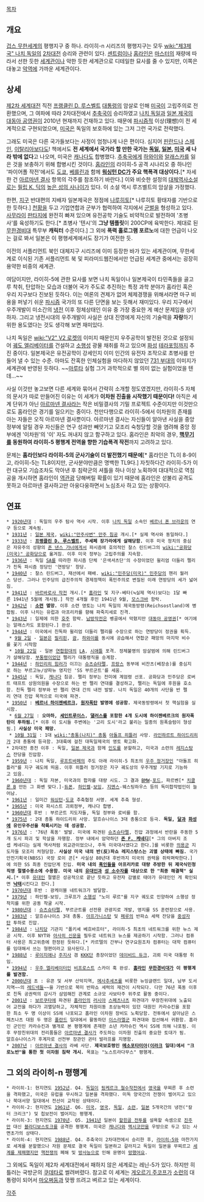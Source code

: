 [[목차]]

== 개요 ==
[[겁스 무한세계]]의 평행지구 중 하나. 라이히-n 시리즈의 평행지구는 모두 [[wiki:"제3제국" 나치 독일]]의 [[2차대전]] 승리와 관련이 있다. [[센트럼]]이나 [[홈라인]]은 [[마스터]]의 재량에 따라서 선한 듯한 [[세계관]]이나 악한 듯한 세계관으로 디테일한 묘사를 줄 수 있지만, 이쪽은 대놓고 [[악역]]에 가까운 세계관이다.

== 상세 ==
[[제2차 세계대전]] 직전 [[프랭클린 D. 루스벨트]] [[대통령]]의 암살로 인해 [[미국]]이 고립주의로 전환했으며, 그 여파에 따라 2차대전에서 [[추축국]]이 승리하였고 [[나치 독일]]과 [[일본 제국]]의 [[대동아 공영권]]이 2010년 현재까지 건재하고 있다. 때문에 [[파시즘]]적 이상(理想)이 전 세계적으로 구현되었으며, [[미국]]은 독일의 보호하에 있는 그저 그런 국가로 전락했다.

그래도 미국은 다른 국가들보다는 사정이 엄청나게 나은 편이다. 심지어 [[핀란드]]나 [[스페인]], [[이탈리아]]보다도! 책에서도 '''전 세계에서 국가라 할 만한 국가는 [[독일]], [[일본]], [[미국]] 세 나라 밖에 없다'''고 나오며, 미국은 [[캐나다]]도 합병했다. [[추축국]]에게 [[하와이]]와 [[알래스카]]를 잃은 것을 보충하기 위해 합병시킨 것이다. [[홈라인]]의 라이히-5 공격 시나리오 중 하나인 '파이어폴 작전'에서도 [[도쿄]], [[베를린]]과 함께 '''[[워싱턴 DC]]가 주요 핵폭격 대상이다.'''[* 자세한 건 [[아르마넨 결사]] 항목의 각주를 참조하기 바란다.] 이와 비슷한 설정의 [[대체역사소설]]로는 [[필립 K. 딕]]의 [[높은 성의 사나이]]가 있다. 이 소설 역시 루즈벨트의 암살을 가정했다.

한편, [[지구]] 반대편의 지배자 일본제국은 정점에 [[나루히토]][* 나루히토 황태자를 기반으로 한 듯하다.] [[천황]]을 두고 기업연합과 군부가 협력하여 각지에서 [[군벌]]을 형성하고 있다. [[사무라이]] [[판타지]]에 완전히 빠져 있으며 유전공학 기술도 비약적으로 발전하여 '초병사'를 육성하기도 한다.[* 초병사 '텐시'의 '''그냥 템플릿'''이 200CP에 육박한다. 제대로 된 [[무한경비대]] 특무부 '''캐릭터''' 수준이다.] 그 외에 '''폭력 홀로그램 포르노'''에 대한 언급이 나오는 걸로 봐서 일본은 이 평행세계에서도 장기가 여전한 듯.

이전의 서플리먼트 북인 대체지구 시리즈에 이미 등장한 바가 있는 세계관이며, 무한세계로 이식된 기존 서플리먼트 북 및 피라미드웹진에서만 언급된 세계관 중에서는 굉장히 용약한 비중의 세계관.

여담이지만, 라이히-5에 관한 묘사를 보면 나치 독일이나 일본제국이 타민족들을 골고루 착취, 탄압하는 모습과 더불어 국가 주도로 추진하는 특정 과학 분야가 홈라인 혹은 우리 지구보다 진보된 듯하다. 이는 여론의 견제가 없어 체제경쟁을 위해서라면 마구 비용을 퍼넣기 쉬운 [[파시즘]] 국가의 또 다른 단면을 보는 듯해서 재미있다. 우리 지구에서 우주개발이 미소간의 [[냉전]] 이후 정체상태인 이유 중 가장 중요한 게 예산 문제임을 상기하자. 그리고 냉전시대의 우주개발이 사실은 상대 진영에게 자신의 기술력을 '''자랑'''하기 위한 용도였다는 것도 생각해 보면 재미있다.

나치 독일은 [[wiki:"V2" V2 로켓]]의 이미지 때문인지 우주공학이 발전된 것으로 설정되어 [[궤도 엘리베이터]]를 건설하고 [[소행성]] 광물 채취를 하고 있으며 [[화성]] [[테라포밍]]까지 추진 중이다. 일본제국은 유전공학이 강세인지 이미 인간의 유전자 조작으로 초병사를 만들어 낼 수 있는 수준. 아마도 잔혹한 인체실험을 마다하지 않았던 [[731 부대]]의 이미지가 세계관에 반영된 듯하다. ~~[[마루타]] 실험 그거 과학적으로 별 의미 없는 실험이었을 텐데...~~

사실 이것만 놓고보면 다른 세계와 묶어서 간략히 소개할 정도였겠지만, 라이히-5 자체의 문서가 따로 만들어진 이유는 이 세계가 '''이차원 진출을 시작했기 때문이다!''' 아직은 세계 단위가 아닌 [[아르마넨 결사]]라는 작은 비밀결사의 기밀 프로젝트 수준이지만 이것만으로도 홈라인은 경기를 일으키는 중이다. 천만다행으로 라이히-5에서 이차원의 존재를 아는 자들은 오직 아르마넨 결사뿐이다. 아르마넨 결사는 자신들이 알아낸 사실을 중앙정부에 알릴 경우 자신들은 연구 성과만 빼앗기고 모조리 숙청당할 것을 염려해 중앙 정부에겐 '이차원'의 '이' 자도 꺼내지 않고 함구하고 있다. 홈라인은 최악의 경우, '''[[핵무기]]를 동원하여 라이히-5 평행계 전역을 향한 기습폭격 작전'''까지 고려하고 있다.

문제는 '''홈라인보다 라이히-5의 군사기술이 더 발전했기 때문에'''[* 홈라인은 TL이 8-9이고, 라이히-5는 TL8이지만, 군사분야만큼은 명백한 TL9다.] 자칫하다간 라이히-5가 이런 대규모 기습조차도 막아낸 후 침략군의 셔틀을 하나 이상 노획하여 대대적으로 역침공을 개시하면 홈라인이 [[역관광]] 당해버릴 확률이 있기 때문에 홈라인은 섣불리 공격도 못하고 아르마넨 결사하고만 아웅다웅하면서 노심초사 하고 있는 상황이다.

== 연표 ==
 * [[1920년대]] : 독일의 우주 탐사 역사 시작. 이후 [[나치 독일]] 소속인 [[베르너 폰 브라운]]의 연구 등으로 계속됨.
 * [[1931년]] : [[일본 제국]], [[wiki:"만주사변" 만주 침공]] 개시.[* 실제 역사와 동일하다.]
 * [[1933년]] : '''[[프랭클린 D. 루스벨트]], 주세페 장가라에게 살해당함.''' 이후 미국 정치의 중심은 자유주의 성향의 [[존 낸스 가너]]에게서 파시즘에 호의적인 찰스 린드버그의 [[wiki:"공화당(미국)" 공화당]]으로 옮겨짐. 이후 미국 정부는 고립주의를 지속함.
 * [[1936년]] : 독일 [[SA]]를 따라한 파시즘 단체 '은색셔츠단'의 수장이었던 윌리엄 더들리 펠리가 친독 파시즘 정당인 '연방당' 창당.
 * [[1940년]] : 찰스 린드버그, 재선에서 패배. [[wiki:"민주당(미국)" 민주당]]의 헨리 월러스 당선. 그러나 민주당의 급진주의적 경제정책이 폭민주의로 변질된 이래 연방당의 세가 넓어짐.
 * [[1941년]] : [[바르바로사 작전]] 개시.[* [[홈라인]] 및 지구-베타(≒실제 역사)보다는 1달 빠른 1941년 5월에 개시됨.] 작전 4개월 후인 1941년 9월, [[모스크바]] 함락.
 * [[1942년]] : '''[[소련]] 멸망.''' 이후 소련 영토는 나치 독일의 제국동방령(Reichsostland)에 병합됨. 이후 나치는 유럽과 아프리카를 향해 파죽지세로 진격.
 * [[1943년]] : 일제에 의한 [[호주]] 함락. [[남방작전]]은 벵골에서 막혔지만 [[대동아 공영권]][* 여기에는 알래스카도 포함된다.] 완성.   
 * [[1944년]] : 미국에서 친독파 윌리엄 더들리 펠리를 수장으로 하는 연방당이 정권을 획득. 
  * [[9월 2일]] - [[일본]]은 [[필리핀]], [[괌]], [[하와이]]를 동시에 공습해서 연합군 패망의 마지막 비수를 꽃기 시작함
  * [[10월 22일]] - 일본 [[연합함대]]의 [[LA]], [[시애틀]] 포격. 정체불명의 암살범에 의해 린드버그가 살해당함. [[부통령]]이었던 펠리가 대통령직을 승계함.
 * [[1944년]] : [[하인리히 힘러]]가 이끄는 [[슈츠슈타펠]], [[프랑스]] 동부에 비잔츠(베장송)를 중심지로 하는 부르고뉴/샹파뉴 영지인 'SS 부르군트'를 세움.  
 * [[1945년]] : 독일, [[캐나다]] 침공. 펠리 정부는 전미에 계엄령 선포. 공화당과 민주당은 로버트 태프트 상원의원을 수장으로 하는 반 펠리 연대를 결성하고, 펠리는 독일에 후원을 호소함. 친독 펠리 정부와 반 펠리 연대 간의 내전 발발. 나치 독일은 40개의 사단을 반 펠리 연대 진압 목적으로 미국에 파견. 
 * [[1950년]] : '''[[베르너 하이젠베르크]], [[원자폭탄]] 발명에 성공함.''' 제국동방령에서 첫 핵실험을 실시함.
  * [[6월 27일]] : '''오마하, [[세인트루이스]], [[댈러스]]를 포함한 4개 도시에 하이젠베르크의 원자폭탄이 투하됨.'''[* 이후 이 도시들 주변에는 '고리 도시'라고 불리는 일종의 원폭슬럼이 형성됨.] '''사실상 미국 패망.'''
  * [[10월 31일]] : 1대 [[wiki:"총통(나치)" 총통]] [[아돌프 히틀러]] 사망. [[라인하르트 하이드리히]]가 2대 총통에 등극함. 3대륙에 걸친 대독일제국의 영토 확고화.
 * 2차대전 종전 이후 : 독일, [[일본 제국]]과 함께 [[인도]]를 분할하고, 미국과 소련의 [[레지스탕스]] 잔당을 진압함. 
 * [[1959년]] : 나치 독일, [[루프트바페]]의 주도 아래 라이히-5 최초의 [[우주 정거장]]인 "아돌프 히틀러"를 지구 궤도에 띄움. 이후 히틀러 정거장은 지구 궤도상의 우주개발 기지로 기능하고 있음.
 * [[1960년대]] : 독일 자본, 미국과의 합자를 대량 시도. 그 결과 [[BMW]]-[[포드]], 파르벤[* [[치클론 B]] 만든 그 화벤 맞다.]-[[듀폰]], [[하인켈]]-[[보잉]], [[지멘스]]-웨스팅하우스 등의 독미합작법인이 늘어남.
 * [[1961년]] : 일미간 [[워싱턴]]-[[도쿄]] 추축협정 서명. 세계 추축 형성. 
 * [[1965년]] : 미국 파시스트 괴뢰정부, 캐나다 합병. 
 * [[1960년대]] 후반 : 부르군트 지도자들, 독일 정부와 로비를 함.
 * [[1975년]] : 2대 총통 하이드리히 사망. 알흐슈나이스 3대 총통으로 등극. '''독일, [[달]]과 [[화성]]에 유인우주선을 착륙시키는 데 성공함.'''
 * [[1976년]] : '76년 폭동' 발발. 미국에 파견된 [[슈츠슈타펠]], 진압 과정에서 반란을 주동한 5개 도시 파괴 및 학살을 자행함. 정부 내에서 암약하던 '''[[존 F. 케네디]]'''[* 그의 아버지 조셉 케네디는 실제 역사처럼 외교관이었으나, 주독 미국대사였다고 한다.]를 비롯한 [[의용군]] 지도자들 모조리 처형당함. '''사실상 미국 내의 반(反)파쇼 레지스탕스는 괴멸 상태에 빠짐.''' 국가안전기획국(NBSS) 국장 로이 콘[* 사실상 80년대 후반까지 미국의 권력을 쥐락펴락한다.]에 의한 SS 최종 진압단계 진입. '''미국 내의 [[흑인]]들을 아프리카로 대량 추방한 뒤 제국식민청 직영 절멸수용소에 수용함. 미국 내의 [[유대인]]과 [[성 소수자]]를 대상으로 한 "최종 해결책" 실시.'''[* 이후 [[유대인]] 절멸은 성공적으로 끝난 듯하고 유전자 감별로 태아가 유대인인 게 확인되면 '''[[낙태]]'''시킨다고 한다.] 
 * [[1970년대]] 후반 : 광케이블 네트워크가 발달함. 
 * [[1979년]] : 하인켈-보잉, 크루프가 [[소행성]] "노이 루르"를 지구 궤도로 인양하여 소행성 정착지를 위한 공동 착굴 시작.
 * [[1980년대]] : [[슈츠슈타펠]], 부르군트를 선전용 관광지로 개발, 영지를 SS 훈련장으로 사용.
 * [[1983년]] : 알흐슈나이스 3대 총통. [[아프가니스탄]] 및 [[페루]]의 반파쇼 세력 잔당을 [[중성자탄]] 투하로 진압.
 * [[1984년]] : [[나치당]] 기관지 "폴키셰 베흐바흐터", 라이히-5 최초의 네트워크를 위한 뉴스 제공 시작. 이후 NYT와 [[아사히 신문]]을 필두로 네트워크 뉴스를 제공하기 시작함. 그러나 컴퓨터 사용은 최고위층에 한정된 듯하다.[* 카르텔의 간부나 연구요원조차 컴퓨터는 대학 컴퓨터를 임대해서 쓰는 형편이라고 묘사된다.]
 * [[1988년]] : [[루이지애나]] [[주지사]] 겸 [[KKK단]] 총장이었던 [[데이비드 듀크]], 괴뢰 미국 대통령 취임.
 * [[1994년]] : [[우주 엘리베이터]]인 [[비프로스트]] 스카이 훅 완성. '''[[홈라인]] [[무한경비대]]가 이 평행계를 발견함.''' 
 * [[2000년대]] 초 : 유콘 및 서부 산악지역, [[메사추세츠]]를 비롯한 뉴잉글랜드 일대, 남부 도서지역~~의 [[레드넥]]들~~을 기반으로 북미 반파쇼 세력의 재건이 시작되다. 다만 76년 폭동 이후로 친독 공권력의 감시가 삼엄해진 관계로 소규모 사보타주 위주로 활동 중이다.
 * [[2001년]] : [[보르쿠타]]에 파견된 [[홈라인]]의 [[러시아]] [[스페츠나츠#s-1|스페츠나츠]] 파견대가 무장친위대에 노출되어 교전을 하다가 괴멸당하고, 자체적인 차원이동 초상능력이 있던 대원인 카라슈킨을 포함한 최소 두 명 이상이 SS에 나포되고 홈라인 이차원 장비도 노획당함. 전투에서 살아남은 스페츠나츠 대원 두 명은 [[폴란드]] 일대에서 활동하던 [[이스라엘군]] 파견대와 접선해서 귀환함. 홈라인 군인인 카라슈킨과 별개로 본 평행계에 존재한 소년 카라슈킨 역시 SS에 의해 나포됨. 이후 무장친위대의 전리품들은 [[아르마넨 결사]]가 주도하는 이차원 진출의 중요한 토대가 됨.
 알흐슈나이스가 후계자로 선전부 장관인 귄터 발라프를 지명함. 
 * [[2007년]] : [[아르마넨 결사]]의 라베 사단. '''제국보호령인 [[메소포타미아]]([[이라크]] 일대)에서 "크로노반"을 통한 첫 이차원 침략 개시.''' 목표는 "노스트라다무스" 평행계. 

== 그 외의 라이히-n 평행계 ==
 * 라이히-1: 현지연도 [[1952년]]. Q4. [[독일]]이 [[됭케르크 철수작전]]에서 [[영국]]을 무찌른 후 소련을 격파했고, 미국은 유럽을 무시하고 일본을 격파했다. 미독 양국간의 전쟁이 벌어지고 있으나 북대서양 일대에서 전선이 교착된 상태이다.
 * 라이히-2: 현지연도 [[1961년]]. Q6. [[미국]], [[영국]], [[독일]], [[소련]], [[일본]] 5개국간의 냉전("칼터 크리크") 및 첩보전이 벌어지는 평행계.
 * 라이히-3: 현지연도 [[1970년]]. Q5. [[1941년]] 일본이 [[할힌골 전투]]를 설욕할 속셈으로 [[진주만]] 대신 [[블라디보스토크]]를 공격한 평행계. 미국은 [[캐나다]]와 [[멕시코]]만을 우방으로 두고 있는 사면초가의 상태다.
 * 라이히-4: 현지연도 [[1988년]]. Q4. 추축국이 2차대전에서 승리한 후, [[라이히-5]]와 마찬가지로 세계를 분할했으나 자원 문제로 결국 독일이 일본하고 갈라지고 독일이 일본을 무찌르고 [[피로스의 승리|세계를 제패했지만]] [[핵전쟁]]의 폐해 및 [[방사능]]으로 인해 문명이 [[망했어요]].

그 외에도 독일이 제2차 세계대전에서 패하지 않은 세계로는 레닌-5가 있다. 하지만 히틀러는 국방군의 [[쿠데타]]로 썰려버렸다. 참고로 이 세계는 [[게오르기 주코프]]가 [[소련]]의 대통령이 되어서 [[마오쩌둥]]과 맞짱 뜨려고 벼르고 있는 세계이다.

[[각주]]
